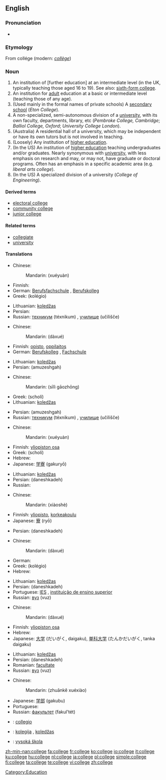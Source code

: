 {{see|collège}}
==English==
{{wikipedia}}

===Pronunciation===
* {{audio|en-us-college.ogg|Audio (US)}}

===Etymology===
From {{OF.}} collége (modern: ''[[collège]]'')

===Noun===
{{en-noun}}

# An institution of [further education] at an intermediate level (in the UK, typically teaching those aged 16 to 19).  See also: [[sixth-form college]].
# An institution for [[adult]] education at a basic or intermediate level (teaching those of any age).
# (Used mainly in the formal names of private schools) A [[secondary school]] (''Eton College'').
# A non-specialized, semi-autonomous division of a [[university]], with its own faculty, departments, library, etc (''Pembroke College, Cambridge''; ''Balliol College, Oxford''; ''University College London'').
# (Australia) A residential hall of a university, which may be independent or have its own tutors but is not involved in teaching.
# (Loosely) Any institution of [[higher education]].
# (In the US) An institution of [[higher education]] teaching undergraduates and/or graduates.  Nearly synonymous with [[university]], with less emphasis on research and may, or may not, have graduate or doctoral programs.  Often has an emphasis in a specific academic area (e.g. ''liberal arts college'').
# (In the US) A specialized division of a university (''College of Engineering'').

====Derived terms====
* [[electoral college]]
* [[community college]]
* [[junior college]]

====Related terms====
* [[collegiate]]
* [[university]]

====Translations====
{{trans-top|institution of [further education] at an intermediate level}}
* Chinese:
*: Mandarin: {{zh-ts|學院|学院}} (xuéyuàn)
* Finnish: {{t+|fi|lukio}}
* German: [[Berufsfachschule]] {{f}}, [[Berufskolleg]] {{n}}
* Greek: {{t|el|κολέγιο|n|sc=Grek}} (kolégio)
{{trans-mid}}
* Lithuanian: [[koledžas]] {{m}}
* Persian: {{t+|fa|آموزشگاه|tr=amuzeshgah|sc=fa-Arab|xs=Persian}}
* Russian: [[техникум]] (téxnikum) {{m}}, [[училище]] (učílišče) {{n}}
{{trans-bottom}}

{{trans-top|institution for adult education at a basic or intermediate level}}
* Chinese:
*: Mandarin: {{zh-ts|大學|大学}} (dàxué)
* Finnish: [[opisto]], [[oppilaitos]]
* German: [[Berufskolleg]] {{n}}, [[Fachschule]] {{f}}
{{trans-mid}}
* Lithuanian: [[koledžas]] {{m}}
* Persian: {{fa-Arab|[[آموزشگاه]]}} (amuzeshgah)
{{trans-bottom}}

{{trans-top|(Used mainly in the formal names of private schools) A secondary school}}
* Chinese:
*: Mandarin: {{zh-ts|[[私立]][[高中]]|[[私立]][[高中]]}} (sīlì gāozhōng)
* Greek: {{t|el|σχολή|f|sc=Grek}} (scholí)
* Lithuanian: [[koledžas]] {{m}}
{{trans-mid}}
* Persian: {{fa-Arab|[[آموزشگاه]]}} (amuzeshgah)
* Russian: [[техникум]] (téxnikum) {{m}}, [[училище]] (učílišče) {{n}}
{{trans-bottom}}

{{trans-top|non-specialized, semi-autonomous division of a university, with its own faculty, departments, library, etc}}
* Chinese:
*: Mandarin: {{zh-ts|學院|学院}} (xuéyuàn)
* Finnish: [[yliopiston osa]]
* Greek: {{t|el|σχολή|f|sc=Grek}} (scholí)
* Hebrew: {{he-translation|מכללה|mikhlalá}} {{f}}
* Japanese: [[学寮]] (gakuryō)
{{trans-mid}}
* Lithuanian: [[koledžas]] {{m}}
* Persian: {{fa-Arab|[[دانشكده]]}} (daneshkadeh)
* Russian: {{t+|ru|институт|m|tr=institút|sc=Cyrl}}
{{trans-bottom}}

{{trans-top|residential hall of a university, which may be independent or have its own tutors but is not involved in teaching}}
* Chinese:
*: Mandarin: {{zh-ts|[[校]][[舍]]|[[校]][[舍]]}} (xiàoshè)
* Finnish: [[yliopisto]], [[korkeakoulu]]
* Japanese: [[寮]] (ryō)
{{trans-mid}}
* Persian: {{fa-Arab|[[دانشكده]]}} (daneshkadeh)
{{trans-bottom}}

{{trans-top|institution of higher education}}
* Chinese:
*: Mandarin: {{zh-ts|大學|大学}} (dàxué)
* German: {{t+|de|Fachhochschule|f}}
* Greek: {{t|el|κολέγιο|n|sc=Grek}} (kolégio)
* Hebrew: {{he-translation|מכללה|mikhlalá}} {{f}}
{{trans-mid}}
* Lithuanian: [[koledžas]] {{m}}
* Persian: {{fa-Arab|[[دانشكده]]}} (daneshkadeh)
* Portuguese: [[IES#Portuguese|IES]] {{f}}, [[instituição de ensino superior]] {{f}}
* Russian: [[вуз]] (vuz) {{m}}
{{trans-bottom}}

{{trans-top|institution of higher education teaching undergraduates and/or graduates}}
* Chinese:
*: Mandarin: {{zh-ts|大學|大学}} (dàxué)
* Finnish: [[yliopiston osa]]
* Hebrew: {{he-translation|מכללה|mikhlalá}} {{f}}
* Japanese: [[大学]] (だいがく, daigaku), [[単科大学]] (たんかだいがく, tanka daigaku)
{{trans-mid}}
* Lithuanian: [[koledžas]] {{m}}
* Persian: {{fa-Arab|[[دانشكده]]}} (daneshkadeh)
* Romanian: [[facultate]] {{f}}
* Russian: [[вуз]] (vuz) {{m}}
{{trans-bottom}}

{{trans-top|specialized division of a university}}
* Chinese:
*: Mandarin: {{zh-ts|[[專科]][[學校]]|[[专科]][[学校]]}} (zhuānkě xuéxiào)
* Japanese: [[学部]] (gakubu)
* Portuguese: {{t+|pt|faculdade|f}}
* Russian: [[факультет]] (fakul’tét) {{m}}
{{trans-mid}}
{{trans-bottom}}

{{checktrans-top}}
* {{ttbc|Interlingua}}: [[collegio]]
* {{ttbc|Lithuanian}}: [[kolegija]] {{f}}, [[koledžas]] {{m}}
* {{ttbc|Slovak}}: [[vysoká škola]] {{f}}
{{trans-bottom}}

[[Category:Education]]

[[zh-min-nan:college]]
[[fa:college]]
[[fr:college]]
[[ko:college]]
[[io:college]]
[[it:college]]
[[ku:college]]
[[hu:college]]
[[nl:college]]
[[ja:college]]
[[pl:college]]
[[simple:college]]
[[fi:college]]
[[ta:college]]
[[te:college]]
[[vi:college]]
[[zh:college]]